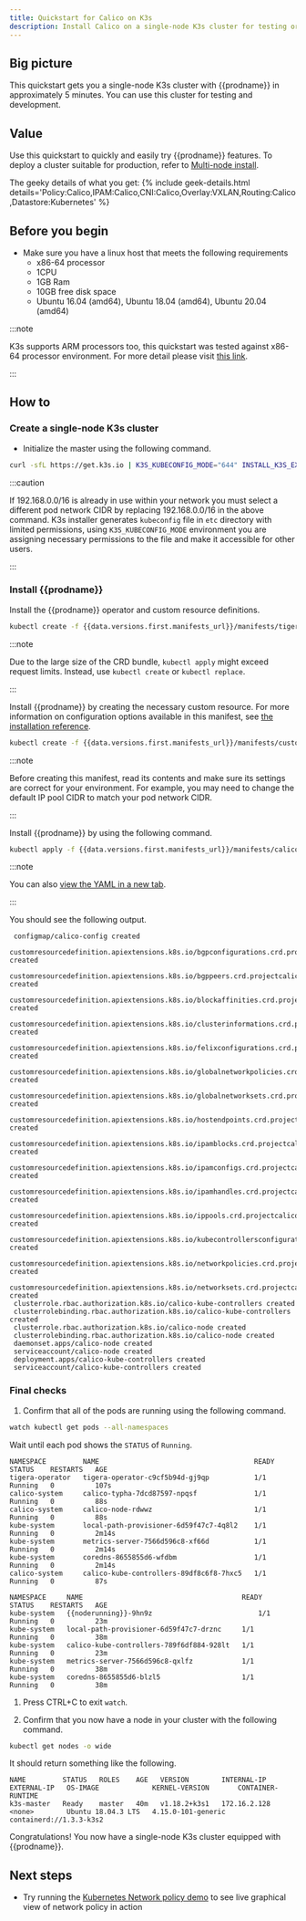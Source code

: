 ```yaml
---
title: Quickstart for Calico on K3s
description: Install Calico on a single-node K3s cluster for testing or development in under 5 minutes.
---
```




## Big picture

This quickstart gets you a single-node K3s cluster with {{prodname}}
in approximately 5 minutes. You can use this cluster for testing and
development.

## Value

Use this quickstart to quickly and easily try {{prodname}} features. To deploy a cluster suitable for production, refer to [Multi-node install](multi-node-install.mdx).

The geeky details of what you get:
{% include geek-details.html details='Policy:Calico,IPAM:Calico,CNI:Calico,Overlay:VXLAN,Routing:Calico,Datastore:Kubernetes' %}

## Before you begin

- Make sure you have a linux host that meets the following requirements
   - x86-64 processor
   - 1CPU
   - 1GB Ram
   - 10GB free disk space
   - Ubuntu 16.04 (amd64), Ubuntu 18.04 (amd64), Ubuntu 20.04 (amd64)

:::note

K3s supports ARM processors too, this quickstart was tested against x86-64 processor environment.
For more detail please visit [this link](https://rancher.com/docs/k3s/latest/en/installation/installation-requirements/#operating-systems).

:::

## How to
### Create a single-node K3s cluster

- Initialize the master using the following command.

```bash
curl -sfL https://get.k3s.io | K3S_KUBECONFIG_MODE="644" INSTALL_K3S_EXEC="--flannel-backend=none --cluster-cidr=192.168.0.0/16 --disable-network-policy --disable=traefik" sh -
```

:::caution

If 192.168.0.0/16 is already in use within your network you must select a different pod network
CIDR by replacing 192.168.0.0/16 in the above command. 
K3s installer generates `kubeconfig` file in `etc` directory with limited permissions, using `K3S_KUBECONFIG_MODE` environment
you are assigning necessary permissions to the file and make it accessible for other users.

:::

### Install {{prodname}}

   <Tabs>
<TabItem label="Operator" value="Operator-0">

Install the {{prodname}} operator and custom resource definitions.

   ```bash
   kubectl create -f {{data.versions.first.manifests_url}}/manifests/tigera-operator.yaml
   ```
   
   :::note

   Due to the large size of the CRD bundle, `kubectl apply` might exceed request limits. Instead, use `kubectl create` or `kubectl replace`.
   
   :::

Install {{prodname}} by creating the necessary custom resource. For more information on configuration options available in this manifest, see [the installation reference](/reference/installation/api).

   ```bash
   kubectl create -f {{data.versions.first.manifests_url}}/manifests/custom-resources.yaml
   ```

   :::note

   Before creating this manifest, read its contents and make sure its settings are correct for your environment. For example,
   you may need to change the default IP pool CIDR to match your pod network CIDR.
   
   :::
   
   
</TabItem>
<TabItem label="Manifest" value="Manifest-1">

Install {{prodname}} by using the following command.

   ```bash
   kubectl apply -f {{data.versions.first.manifests_url}}/manifests/calico.yaml
   ```

   :::note

   You can also
   [view the YAML in a new tab]({{data.versions.first.manifests_url}}/manifests/calico.yaml).
   
   :::

   You should see the following output.

   ```
    configmap/calico-config created
    customresourcedefinition.apiextensions.k8s.io/bgpconfigurations.crd.projectcalico.org created
    customresourcedefinition.apiextensions.k8s.io/bgppeers.crd.projectcalico.org created
    customresourcedefinition.apiextensions.k8s.io/blockaffinities.crd.projectcalico.org created
    customresourcedefinition.apiextensions.k8s.io/clusterinformations.crd.projectcalico.org created
    customresourcedefinition.apiextensions.k8s.io/felixconfigurations.crd.projectcalico.org created
    customresourcedefinition.apiextensions.k8s.io/globalnetworkpolicies.crd.projectcalico.org created
    customresourcedefinition.apiextensions.k8s.io/globalnetworksets.crd.projectcalico.org created
    customresourcedefinition.apiextensions.k8s.io/hostendpoints.crd.projectcalico.org created
    customresourcedefinition.apiextensions.k8s.io/ipamblocks.crd.projectcalico.org created
    customresourcedefinition.apiextensions.k8s.io/ipamconfigs.crd.projectcalico.org created
    customresourcedefinition.apiextensions.k8s.io/ipamhandles.crd.projectcalico.org created
    customresourcedefinition.apiextensions.k8s.io/ippools.crd.projectcalico.org created
    customresourcedefinition.apiextensions.k8s.io/kubecontrollersconfigurations.crd.projectcalico.org created
    customresourcedefinition.apiextensions.k8s.io/networkpolicies.crd.projectcalico.org created
    customresourcedefinition.apiextensions.k8s.io/networksets.crd.projectcalico.org created
    clusterrole.rbac.authorization.k8s.io/calico-kube-controllers created
    clusterrolebinding.rbac.authorization.k8s.io/calico-kube-controllers created
    clusterrole.rbac.authorization.k8s.io/calico-node created
    clusterrolebinding.rbac.authorization.k8s.io/calico-node created
    daemonset.apps/calico-node created
    serviceaccount/calico-node created
    deployment.apps/calico-kube-controllers created
    serviceaccount/calico-kube-controllers created
   ```
   

   
</TabItem>
   </Tabs>

### Final checks   

1. Confirm that all of the pods are running using the following command.

```bash
watch kubectl get pods --all-namespaces
```

Wait until each pod shows the `STATUS` of `Running`.

<Tabs>
<TabItem label="Operator" value="Operator-2">

```
NAMESPACE         NAME                                      READY   STATUS    RESTARTS   AGE
tigera-operator   tigera-operator-c9cf5b94d-gj9qp           1/1     Running   0          107s
calico-system     calico-typha-7dcd87597-npqsf              1/1     Running   0          88s
calico-system     calico-node-rdwwz                         1/1     Running   0          88s
kube-system       local-path-provisioner-6d59f47c7-4q8l2    1/1     Running   0          2m14s
kube-system       metrics-server-7566d596c8-xf66d           1/1     Running   0          2m14s
kube-system       coredns-8655855d6-wfdbm                   1/1     Running   0          2m14s
calico-system     calico-kube-controllers-89df8c6f8-7hxc5   1/1     Running   0          87s
```


</TabItem>
<TabItem label="Manifest" value="Manifest-3">

```
NAMESPACE     NAME                                       READY   STATUS    RESTARTS   AGE
kube-system   {{noderunning}}-9hn9z                          1/1     Running   0          23m
kube-system   local-path-provisioner-6d59f47c7-drznc     1/1     Running   0          38m
kube-system   calico-kube-controllers-789f6df884-928lt   1/1     Running   0          23m
kube-system   metrics-server-7566d596c8-qxlfz            1/1     Running   0          38m
kube-system   coredns-8655855d6-blzl5                    1/1     Running   0          38m
```


</TabItem>
</Tabs>


1. Press CTRL+C to exit `watch`.


2. Confirm that you now have a node in your cluster with the
following command.

```bash
kubectl get nodes -o wide
```

It should return something like the following.

```
NAME         STATUS   ROLES    AGE   VERSION        INTERNAL-IP    EXTERNAL-IP   OS-IMAGE             KERNEL-VERSION       CONTAINER-RUNTIME
k3s-master   Ready    master   40m   v1.18.2+k3s1   172.16.2.128   <none>        Ubuntu 18.04.3 LTS   4.15.0-101-generic   containerd://1.3.3-k3s2
```


Congratulations! You now have a single-node K3s cluster
equipped with {{prodname}}.

## Next steps
- Try running the [Kubernetes Network policy demo](/security/tutorials/kubernetes-policy-demo/kubernetes-demo) to see live graphical view of network policy in action
